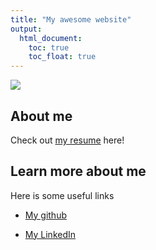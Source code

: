 ```yaml
---
title: "My awesome website"
output: 
  html_document:
    toc: true
    toc_float: true
---
```


<img src="image.jpg">

## About me

Check out [my resume](about.html) here!

## Learn more about me

Here is some useful links

* [My github](https://github.com/sandralu97)

* [My LinkedIn](https://www.linkedin.com/in/ziyin-sandra-lu)
